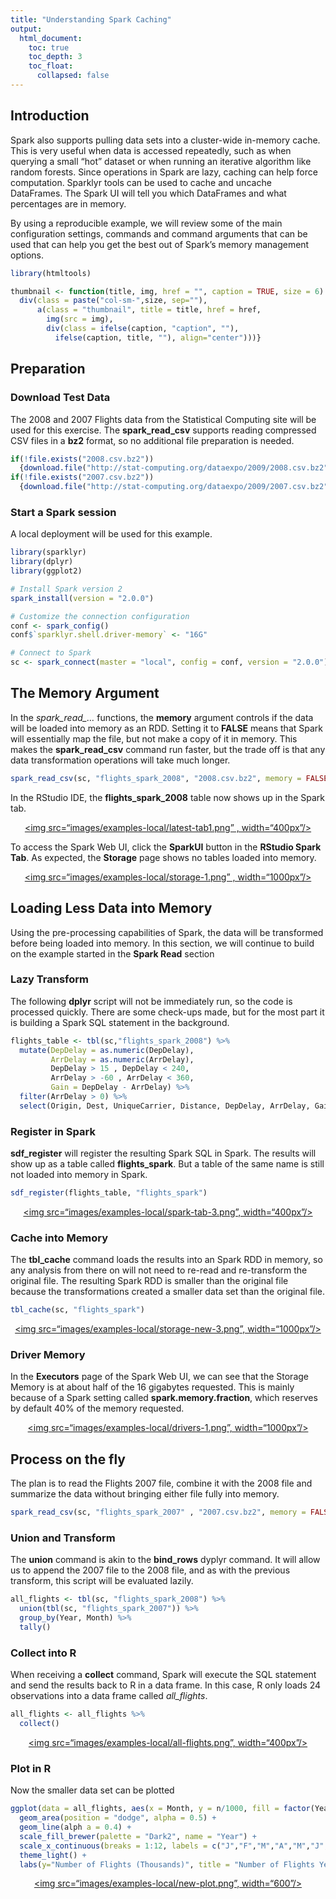 ```yaml
---
title: "Understanding Spark Caching"
output:
  html_document:
    toc: true
    toc_depth: 3
    toc_float:
      collapsed: false
---
```

## Introduction 

Spark also supports pulling data sets into a cluster-wide in-memory cache. This is very useful when data is accessed repeatedly, such as when querying a small “hot” dataset or when running an iterative algorithm like random forests. Since operations in Spark are lazy, caching can help force computation. Sparklyr tools can be used to cache and uncache DataFrames. The Spark UI will tell you which DataFrames and what percentages are in memory.

By using a reproducible example, we will review some of the main configuration settings, commands and command arguments that can be used that can help you get the best out of Spark's memory management options.


```r
library(htmltools)

thumbnail <- function(title, img, href = "", caption = TRUE, size = 6) {
  div(class = paste("col-sm-",size, sep=""),
      a(class = "thumbnail", title = title, href = href,
        img(src = img),
        div(class = ifelse(caption, "caption", ""),
          ifelse(caption, title, ""), align="center")))}

```

## Preparation

### Download Test Data

The 2008 and 2007 Flights data from the Statistical Computing site will be used for this exercise.  The **spark_read_csv** supports reading compressed CSV files in a **bz2** format, so no additional file preparation is needed.

```r
if(!file.exists("2008.csv.bz2"))
  {download.file("http://stat-computing.org/dataexpo/2009/2008.csv.bz2", "2008.csv.bz2")}
if(!file.exists("2007.csv.bz2"))
  {download.file("http://stat-computing.org/dataexpo/2009/2007.csv.bz2", "2007.csv.bz2")}
```

### Start a Spark session

A local deployment will be used for this example.  

```r
library(sparklyr)
library(dplyr)
library(ggplot2)

# Install Spark version 2
spark_install(version = "2.0.0")

# Customize the connection configuration
conf <- spark_config()
conf$`sparklyr.shell.driver-memory` <- "16G"

# Connect to Spark
sc <- spark_connect(master = "local", config = conf, version = "2.0.0")

```

## The Memory Argument

In the *spark_read_...* functions, the **memory** argument controls if the data will be loaded into memory as an RDD.  Setting it to **FALSE** means that Spark will essentially map the file, but not make a copy of it in memory.  This makes the **spark_read_csv** command run faster, but the trade off is that any data transformation operations will take much longer.

```r
spark_read_csv(sc, "flights_spark_2008", "2008.csv.bz2", memory = FALSE)
```

In the RStudio IDE, the **flights_spark_2008** table now shows up in the Spark tab. 

<center><a href="images/examples-local/latest-tab1.png">
  <img src="images/examples-local/latest-tab1.png" , width="400px"/>
</a></center>

To access the Spark Web UI, click the **SparkUI** button in the **RStudio Spark Tab**. As expected, the **Storage** page shows no tables loaded into memory.

<center><a href="images/examples-local/storage-1.png">
  <img src="images/examples-local/storage-1.png" , width="1000px"/>
</a></center>



## Loading Less Data into Memory

Using the pre-processing capabilities of Spark, the data will be transformed before being loaded into memory.  In this section, we will continue to build on the example started in the **Spark Read** section

### Lazy Transform

The following **dplyr** script will not be immediately run, so the code is processed quickly.  There are some check-ups made, but for the most part it is building a Spark SQL statement in the background. 

```r
flights_table <- tbl(sc,"flights_spark_2008") %>%
  mutate(DepDelay = as.numeric(DepDelay),
         ArrDelay = as.numeric(ArrDelay),
         DepDelay > 15 , DepDelay < 240,
         ArrDelay > -60 , ArrDelay < 360, 
         Gain = DepDelay - ArrDelay) %>%
  filter(ArrDelay > 0) %>%
  select(Origin, Dest, UniqueCarrier, Distance, DepDelay, ArrDelay, Gain)
```

### Register in Spark

**sdf_register** will register the resulting Spark SQL in Spark.  The results will show up as a table called **flights_spark**.  But a table of the same name is still not loaded into memory in Spark. 

```r
sdf_register(flights_table, "flights_spark")
```

<center><a href="images/examples-local/spark-tab-3.png">
  <img src="images/examples-local/spark-tab-3.png", width="400px"/>
</a></center>

### Cache into Memory

The **tbl_cache** command loads the results into an Spark RDD in memory, so any analysis from there on will not need to re-read and re-transform the original file.  The resulting Spark RDD is smaller than the original file because the transformations created a smaller data set than the original file.  

```r
tbl_cache(sc, "flights_spark")
```

<center><a href="images/examples-local/storage-new-3.png">
  <img src="images/examples-local/storage-new-3.png", width="1000px"/>
</a></center>

### Driver Memory

In the **Executors** page of the Spark Web UI, we can see that the Storage Memory is at about half of the 16 gigabytes requested.  This is mainly because of a Spark setting called **spark.memory.fraction**, which reserves by default 40% of the memory requested.

<center><a href="images/examples-local/drivers-1.png">
  <img src="images/examples-local/drivers-1.png", width="1000px"/>
</a></center>

## Process on the fly

The plan is to read the Flights 2007 file, combine it with the 2008 file and summarize the data without bringing either file fully into memory.

```r
spark_read_csv(sc, "flights_spark_2007" , "2007.csv.bz2", memory = FALSE)
```


### Union and Transform

The **union** command is akin to the **bind_rows** dyplyr command.  It will allow us to append the 2007 file to the 2008 file, and as with the previous transform, this script will be evaluated lazily.

```r
all_flights <- tbl(sc, "flights_spark_2008") %>%
  union(tbl(sc, "flights_spark_2007")) %>%
  group_by(Year, Month) %>%
  tally()
```

### Collect into R

When receiving a **collect** command, Spark will execute the SQL statement and send the results back to R in a data frame.  In this case, R only loads 24 observations into a data frame called *all_flights*.



```r
all_flights <- all_flights %>%
  collect()
```

<center><a href="images/examples-local/all-flights.png">
  <img src="images/examples-local/all-flights.png", width="400px"/>
</a></center>

### Plot in R

Now the smaller data set can be plotted 

```r
ggplot(data = all_flights, aes(x = Month, y = n/1000, fill = factor(Year))) +
  geom_area(position = "dodge", alpha = 0.5) +
  geom_line(alph a = 0.4) +
  scale_fill_brewer(palette = "Dark2", name = "Year") +
  scale_x_continuous(breaks = 1:12, labels = c("J","F","M","A","M","J","J","A","S","O","N","D")) +
  theme_light() +
  labs(y="Number of Flights (Thousands)", title = "Number of Flights Year-Over-Year")
```

<center><a href="images/examples-local/new-plot.png">
  <img src="images/examples-local/new-plot.png", width="600"/>
</a></center>
